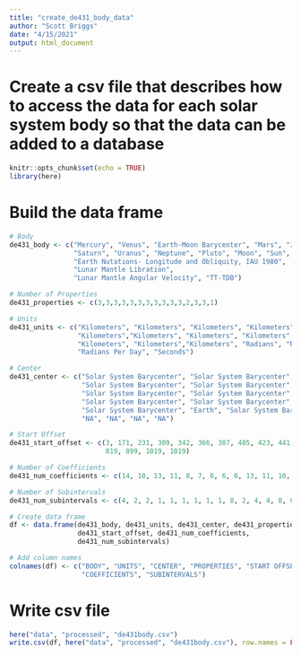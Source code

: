 ```yaml
---
title: "create_de431_body_data"
author: "Scott Briggs"
date: "4/15/2021"
output: html_document
---
```


# Create a csv file that describes how to access the data for each solar system body so that the data can be added to a database

```r
knitr::opts_chunk$set(echo = TRUE)
library(here)
```

# Build the data frame
```r
# Body
de431_body <- c("Mercury", "Venus", "Earth-Moon Barycenter", "Mars", "Jupiter",
                "Saturn", "Uranus", "Neptune", "Pluto", "Moon", "Sun",
                "Earth Nutations- Longitude and Obliquity, IAU 1980",
                "Lunar Mantle Libration",
                "Lunar Mantle Angular Velocity", "TT-TDB")

# Number of Properties
de431_properties <- c(3,3,3,3,3,3,3,3,3,3,3,2,3,3,1)

# Units
de431_units <- c("Kilometers", "Kilometers", "Kilometers", "Kilometers", 
                 "Kilometers","Kilometers", "Kilometers", "Kilometers", 
                 "Kilometers", "Kilometers","Kilometers", "Radians", "Radians",
                 "Radians Per Day", "Seconds")

# Center
de431_center <- c("Solar System Barycenter", "Solar System Barycenter",
                  "Solar System Barycenter", "Solar System Barycenter",
                  "Solar System Barycenter", "Solar System Barycenter",
                  "Solar System Barycenter", "Solar System Barycenter",
                  "Solar System Barycenter", "Earth", "Solar System Barycenter",
                  "NA", "NA", "NA", "NA")

# Start Offset
de431_start_offset <- c(3, 171, 231, 309, 342, 366, 387, 405, 423, 441, 753,
                        819, 899, 1019, 1019)

# Number of Coefficients
de431_num_coefficients <- c(14, 10, 13, 11, 8, 7, 6, 6, 6, 13, 11, 10, 10, 0, 0)

# Number of Subintervals
de431_num_subintervals <- c(4, 2, 2, 1, 1, 1, 1, 1, 1, 8, 2, 4, 4, 0, 0)

# Create data frame
df <- data.frame(de431_body, de431_units, de431_center, de431_properties,
                 de431_start_offset, de431_num_coefficients,
                 de431_num_subintervals)

# Add column names
colnames(df) <- c("BODY", "UNITS", "CENTER", "PROPERTIES", "START OFFSET",
                  "COEFFICIENTS", "SUBINTERVALS")
```

# Write csv file
```r
here("data", "processed", "de431body.csv")
write.csv(df, here("data", "processed", "de431body.csv"), row.names = FALSE)
```
